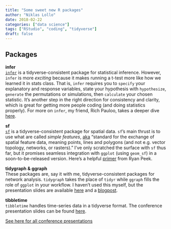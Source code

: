 ```yaml
---
title: "Some sweet new R packages"
author: "Niklas Lollo"
date: 2018-02-22
categories: ["data science"]
tags: ["RStudio", "coding", "tidyverse"]
draft: false
---
```


## Packages
**infer**  
[`infer`](https://github.com/andrewpbray/infer) is a tidyverse-consistent package for statistical inference. However, `infer` is more *exciting* because it makes running a t-test more like how we learned it in stats class. That is, `infer` requires you to `specify` your explanatory and response variables, state your hypothesis with `hypothesize`, `generate` the permutations or simulations, then `calculate` your chosen statistic. It's another step in the right direction for consistency and clarity, which is great for getting more people coding (and doing statistics properly). For more on `infer`, my friend, Rich Pauloo, takes a deeper dive [here](https://richpauloo.github.io/2018-02-03-Tidy-Chi-Squared-stats-in-infer/).

**sf**  
[`sf`](https://r-spatial.github.io/sf/) is a tidyverse-consistent package for spatial data. `sf`'s main thrust is to use what are called *simple features*, [aka](http://r-spatial.org/r/2016/02/15/simple-features-for-r.html) "standard for the exchange of spatial feature data, meaning points, lines and polygons (and not e.g. vector topology, networks, or rasters)." I've only scratched the surface with `sf` thus far, but it promises seamless integration with `ggplot` (using `geom_sf`) in a soon-to-be-released version. Here's a helpful [primer](https://ryanpeek.github.io/mapping_in_R/maps_sf.html) from Ryan Peek.

**tidygraph & ggraph**  
These packages are, say it with me, tidyverse-consistent packages for network analysis. `tidygraph` takes the place of `tidyr` while `ggraph` fills the role of `ggplot` in your workflow. I haven't used this myself, but the presentation slides are available [here](https://www.data-imaginist.com/slides/rstudioconf2018/assets/player/keynotedhtmlplayer#2) and a [blogpost](https://www.data-imaginist.com/2018/tidygraph-1-1-a-tidy-hope/).

**tibbletime**   
`tibbletime` handles time-series data in a tidyverse format. The conference presentation slides can be found [here](https://github.com/business-science/presentations/blob/master/2018_02_02_rstudio-conf-2018/presentation/rstudio-conf-2018-presentation.pdf).

[See here for all conference presentations](https://github.com/simecek/RStudioConf2018Slides)
